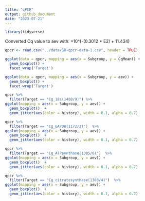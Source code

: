 ```yaml
---
title: "qPCR"
output: github_document
date: "2023-07-21"
---
```


```r
library(tidyverse)
```

Converted Cq value to aev with: =10^(-(0.3012 * E2) + 11.434)



```r
qpcr <- read.csv("../data/SR-qpcr-data-1.csv", header = TRUE) 
```



```r
ggplot(data = qpcr, mapping = aes(x = Subgroup, y = CqMean)) + 
  geom_boxplot() +
  facet_wrap('Target')


```


```r

ggplot(data = qpcr, mapping = aes(x = Subgroup, y = aev)) + 
  geom_boxplot() +
  facet_wrap('Target')

```


```r
qpcr %>%
  filter(Target == "Cg_18s(1408/9)") %>%
ggplot(mapping = aes(x = Subgroup, y = aev)) + 
  geom_boxplot()  +
  geom_jitter(aes(color = history), width = 0.1, alpha = 0.7)


```
```r
qpcr %>%
  filter(Target == "Cg_GAPDH(1172/3)")  %>%
ggplot(mapping = aes(x = Subgroup, y = aev)) + 
  geom_boxplot()  +
  geom_jitter(aes(color = history), width = 0.1, alpha = 0.7)

```



```r
qpcr %>%
  filter(Target == "Cg_ATPsynthase(1385/6)")  %>%
ggplot(mapping = aes(x = Subgroup, y = aev)) + 
  geom_boxplot()  +
  geom_jitter(aes(color = history), width = 0.1, alpha = 0.7)

```


```r
qpcr %>%
  filter(Target == "Cg_citratesynthase(1383/4)")  %>%
ggplot(mapping = aes(x = Subgroup, y = aev)) + 
  geom_boxplot()  +
  geom_jitter(aes(color = history), width = 0.1, alpha = 0.7)

```